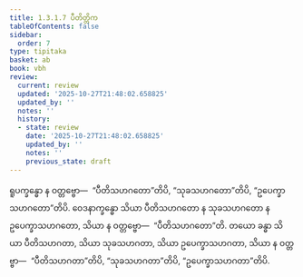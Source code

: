 ```yaml
---
title: 1.3.1.7 ပီတိတ္တိက
tableOfContents: false
sidebar:
  order: 7
type: tipitaka
basket: ab
book: vbh
review:
  current: review
  updated: '2025-10-27T21:48:02.658825'
  updated_by: ''
  notes: ''
  history:
  - state: review
    date: '2025-10-27T21:48:02.658825'
    updated_by: ''
    notes: ''
    previous_state: draft
---
```



<ReviewStatus review={frontmatter.review} showDetails={true} />

<HypothesisAnnotation frontmatter={frontmatter} />

<DynamicBreadcrumb />

<Paragraph number="506" book="vbh">
ရူပက္ခန္ဓော န ဝတ္တဗ္ဗော—  “ပီတိသဟဂတော”တိပိ, “သုခသဟဂတော”တိပိ, “ဥပေက္ခာသဟဂတော”တိပိ. ဝေဒနာက္ခန္ဓော သိယာ ပီတိသဟဂတော န သုခသဟဂတော န ဥပေက္ခာသဟဂတော, သိယာ န ဝတ္တဗ္ဗော—  “ပီတိသဟဂတော”တိ. တယော ခန္ဓာ သိယာ ပီတိသဟဂတာ, သိယာ သုခသဟဂတာ, သိယာ ဥပေက္ခာသဟဂတာ, သိယာ န ဝတ္တဗ္ဗာ—  “ပီတိသဟဂတာ”တိပိ, “သုခသဟဂတာ”တိပိ, “ဥပေက္ခာသဟဂတာ”တိပိ.
</Paragraph>